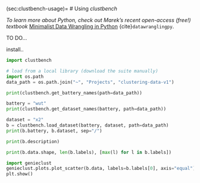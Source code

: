 (sec:clustbench-usage)=
# Using *clustbench*

::::{epigraph}
*To learn more about Python,
check out Marek's recent open-access (free!) textbook*
[Minimalist Data Wrangling in Python](https://datawranglingpy.gagolewski.com/)
{cite}`datawranglingpy`.
::::

TO DO...

install..

```python
import clustbench
```



```python
# load from a local library (download the suite manually)
import os.path
data_path = os.path.join("~", "Projects", "clustering-data-v1")
```

```python
print(clustbench.get_battery_names(path=data_path))
```


```python
battery = "wut"
print(clustbench.get_dataset_names(battery, path=data_path))
```



```python
dataset = "x2"
b = clustbench.load_dataset(battery, dataset, path=data_path)
print(b.battery, b.dataset, sep="/")
```

```python
print(b.description)
```

```python
print(b.data.shape, len(b.labels), [max(l) for l in b.labels])
```


```python
import genieclust
genieclust.plots.plot_scatter(b.data, labels=b.labels[0], axis="equal")
plt.show()
```

